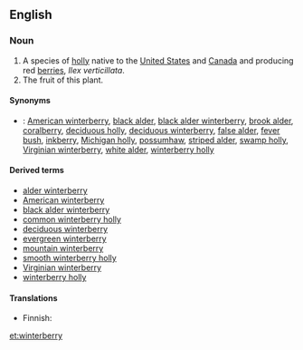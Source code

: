 ==English==

===Noun===
{{wikipedia}}
{{en-noun|pl=winterberries}}

# A species of [[holly]] native to the [[United States]] and [[Canada]] and producing red [[berry|berries]], ''Ilex verticillata''.
# The fruit of this plant.

====Synonyms====
* {{qualifier|plant}}: <!--from the Wikipedia article:-->[[American winterberry]], [[black alder]], [[black alder winterberry]], [[brook alder]], [[coralberry]], [[deciduous holly]], [[deciduous winterberry]], [[false alder]], [[fever bush]], [[inkberry]], [[Michigan holly]], [[possumhaw]], [[striped alder]], [[swamp holly]], [[Virginian winterberry]], [[white alder]], [[winterberry holly]]

====Derived terms====
* [[alder winterberry]]
* [[American winterberry]]
* [[black alder winterberry]]
* [[common winterberry holly]]
* [[deciduous winterberry]]
* [[evergreen winterberry]]
* [[mountain winterberry]]
* [[smooth winterberry holly]]
* [[Virginian winterberry]]
* [[winterberry holly]]

====Translations====
{{trans-top|''Ilex verticillata''}}
* Finnish: {{t|fi|kesäorjanlaakeri}}
{{trans-mid}}
{{trans-bottom}}

[[et:winterberry]]